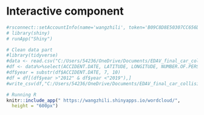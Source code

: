 # Interactive component

```r
#rsconnect::setAccountInfo(name='wangzhili', token='B09C8D8E50307CC656D1923B26052F40', secret='20aRyensLBjkhvv6GDKO2yLnqcblxs6kYpbNqs1K')
# library(shiny)
# runApp("Shiny")

# Clean data part
#library(tidyverse)
#data <- read.csv("C:/Users/54236/OneDrive/Documents/EDAV_final_car_collisions/Shiny/data/Motor_Vehicle_Collisions_-_Crashes.csv", #header=T, na.strings=c("","NA"))
#df <- data%>%select(ACCIDENT.DATE, LATITUDE, LONGITUDE, NUMBER.OF.PERSONS.INJURED, NUMBER.OF.PERSONS.KILLED, CONTRIBUTING.FACTOR.VEHICLE.1, VEHICLE.TYPE.CODE.1)
#df$year = substr(df$ACCIDENT.DATE, 7, 10)
#df = df[(df$year >"2012" & df$year <"2019"),]
#write_csv(df,"C:/Users/54236/OneDrive/Documents/EDAV_final_car_collisions/Shiny/data/data.csv")

# Running R
knitr::include_app(" https://wangzhili.shinyapps.io/wordcloud/", 
  height = "600px")
```
